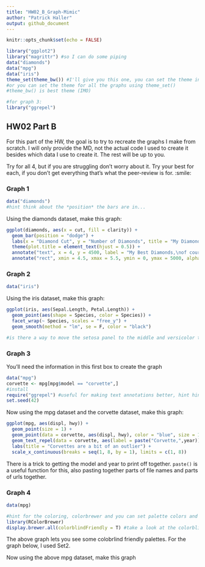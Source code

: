 ```yaml
---
title: "HW02_B_Graph-Mimic"
author: "Patrick Haller"
output: github_document
---
```


```r
knitr::opts_chunk$set(echo = FALSE)
```


```r
library("ggplot2")
library("magrittr") #so I can do some piping
data("diamonds")
data("mpg")
data("iris")
theme_set(theme_bw()) #I'll give you this one, you can set the theme individually for graphs
#or you can set the theme for all the graphs using theme_set()
#theme_bw() is best theme (IMO)

#for graph 3:
library("ggrepel")


```

## HW02 Part B

For this part of the HW, the goal is to try to recreate the graphs I make from scratch. I will only provide the MD, not the actual code I used to create it besides which data I use to create it. The rest will be up to you. 

Try for all 4, but if you are struggling don't worry about it. Try your best for each, if you don't get everything that's what the peer-review is for. :smile:


### Graph 1
```r
data("diamonds")
#hint think about the *position* the bars are in...
```


Using the diamonds dataset, make this graph:
```r
ggplot(diamonds, aes(x = cut, fill = clarity)) +
  geom_bar(position = "dodge") + 
  labs(x = "Diamond Cut", y = "Number of Diamonds", title = "My Diamond Collection", subtitle = "Boxplot representing the number of diamonds in my diamond collection by \ntype of cut quality and clarity of diamond") + 
  theme(plot.title = element_text(hjust = 0.5)) + 
  annotate("text", x = 4, y = 4500, label = "My Best Diamonds,\nof course") +
  annotate("rect", xmin = 4.5, xmax = 5.5, ymin = 0, ymax = 5000, alpha = 0.3)


```

### Graph 2
```r
data("iris")
```

Using the iris dataset, make this graph:
```r
ggplot(iris, aes(Sepal.Length, Petal.Length)) +
  geom_point(aes(shape = Species, color = Species)) + 
  facet_wrap(~ Species, scales = "free_y") +
  geom_smooth(method = "lm", se = F, color = "black")

#is there a way to move the setosa panel to the middle and versicolor to the left?

```


### Graph 3
You'll need the information in this first box to create the graph
```r
data("mpg")
corvette <- mpg[mpg$model == "corvette",]
#install
require("ggrepel") #useful for making text annotations better, hint hint
set.seed(42)
```

Now using the mpg dataset and the corvette dataset, make this graph:

```r
ggplot(mpg, aes(displ, hwy)) +
  geom_point(size = 1) + 
  geom_point(data = corvette, aes(displ, hwy), color = "blue", size = 1) +
  geom_text_repel(data = corvette, aes(label = paste("Corvette,",year))) +
  labs(title = "Corvettes are a bit of an outlier") + 
  scale_x_continuous(breaks = seq(1, 8, by = 1), limits = c(1, 8)) 

```

There is a trick to getting the model and year to print off together. `paste()` is a useful function for this, also pasting together parts of file names and parts of urls together. 


### Graph 4 
```r
data(mpg)

#hint for the coloring, colorbrewer and you can set palette colors and make your graphs colorblind friendly
library(RColorBrewer)
display.brewer.all(colorblindFriendly = T) #take a look at the colorblindfriendly options
```

The above graph lets you see some colobrlind friendly palettes. For the graph below, I used Set2.



Now using the above mpg dataset, make this graph

```r

```




